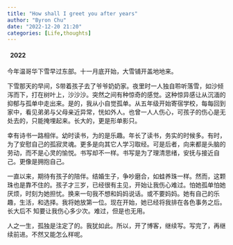 ```yaml
---
title: "How shall I greet you after years"
author: "Byron Chu"
date: "2022-12-20 21:20"
categories: [Life,thoughts]
---
```


####   2022

今年温哥华下雪早过东部。十一月底开始，大雪铺开盖地地来。

下雪那天的早间，S带着孩子去了爷爷奶奶家。夜里时一人独自聆听落雪，如沙倾泻而下，打在树叶上，沙沙沙。突然之间有种惊奇的感觉。这种惊异感让从沉湎的抑郁与孤单中走出来。是的，我从小自觉孤单。从五年级开始寄宿学校，每每回到家中，看见弟弟与父母亲近异常，恍如外人。也曾一人人伤心，可孩子的伤心是无处去的，只能掩埋起来。长大的，更是形单影只。

幸有诗书一路相伴。幼时读书，为的是乐趣。年长了读书，务实的时候多。有时，为了安慰自己的孤寂灵魂。更多是向其它人学习取经。可是后者，向来都是头脑的劳动，而不是心灵的愉悦。书写却不一样。书写是为了理清思绪，安抚与接近自己。更像是拥抱自己。

一直以来，期待有孩子的陪伴。结婚生子，争吵磨合，如蛙养珠一样。然而，这颗珠也是靠不住的。孩子才三岁，已经很有主见，开始让我伤心难过。怕她孤单怕她厌烦，时刻为她担忧。换来一句我不想和妈妈说话。或不要妈妈。她有自己的乐趣，生活，和选择。我将她放第一位。现在开始，她已经将我排在各色事务之后。长大后不 知要让我伤心多少次。难过，但是也无用。

人之一生，孤独是注定了的。我犹如此。所以，开了博客，继续写。写完了，再继续前进。不然又能怎么样呢。
